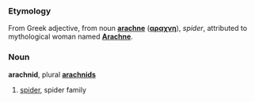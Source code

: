 ===Etymology===
From Greek adjective, from noun '''[[arachne]]''' ('''[[αραχνη]]'''), ''spider'', attributed to mythological woman named '''[[Arachne]]'''.

===Noun===
'''arachnid''', plural '''[[arachnids]]'''

# [[spider]], spider family